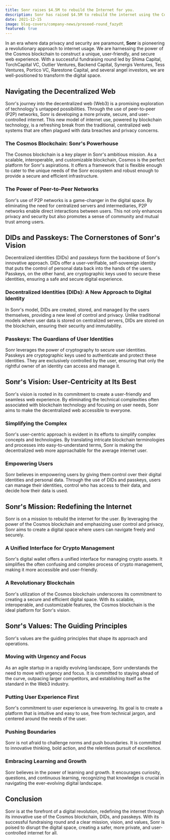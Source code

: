 ```yaml
---
title: Sonr raises $4.5M to rebuild the Internet for you.
description: Sonr has raised $4.5M to rebuild the internet using the Cosmos blockchain, focusing on privacy, security, and user control. By leveraging peer-to-peer networks, DIDs, and passkeys, Sonr aims to create a user-friendly and seamless web experience. The company's vision is to simplify blockchain technology, empower users, and redefine the internet by putting user experience first. With a unified interface for crypto management and the use of the Cosmos blockchain, Sonr is poised to disrupt the digital space and create a safer and more user-controlled internet.
date: 2021-12-15
image: blog-covers/company-news/preseed-round_fazydt
featured: true
---
```


In an era where data privacy and security are paramount, **Sonr** is pioneering a revolutionary approach to internet usage. We are harnessing the power of the Cosmos blockchain to construct a unique, user-friendly, and secure web experience. With a successful fundraising round led by Shima Capital, TorchCapital VC, Outlier Ventures, Backend Capital, Synergis Ventures, Tess Ventures, Portico VC, Rarestone Capital, and several angel investors, we are well-positioned to transform the digital space.

## Navigating the Decentralized Web

Sonr's journey into the decentralized web (Web3) is a promising exploration of technology's untapped possibilities. Through the use of peer-to-peer (P2P) networks, Sonr is developing a more private, secure, and user-controlled internet. This new model of internet use, powered by blockchain technology, is a refreshing break from the traditional, centralized web systems that are often plagued with data breaches and privacy concerns.

### The Cosmos Blockchain: Sonr's Powerhouse

The Cosmos blockchain is a key player in Sonr's ambitious mission. As a scalable, interoperable, and customizable blockchain, Cosmos is the perfect platform for Sonr's aspirations. It offers a framework that is flexible enough to cater to the unique needs of the Sonr ecosystem and robust enough to provide a secure and efficient infrastructure.

### The Power of Peer-to-Peer Networks

Sonr's use of P2P networks is a game-changer in the digital space. By eliminating the need for centralized servers and intermediaries, P2P networks enable direct interactions between users. This not only enhances privacy and security but also promotes a sense of community and mutual trust among users.

## DIDs and Passkeys: The Cornerstones of Sonr's Vision

Decentralized identities (DIDs) and passkeys form the backbone of Sonr's innovative approach. DIDs offer a user-verifiable, self-sovereign identity that puts the control of personal data back into the hands of the users. Passkeys, on the other hand, are cryptographic keys used to secure these identities, ensuring a safe and secure digital experience.

### Decentralized Identities (DIDs): A New Approach to Digital Identity

In Sonr's model, DIDs are created, stored, and managed by the users themselves, providing a new level of control and privacy. Unlike traditional models where user data is stored on centralized servers, DIDs are stored on the blockchain, ensuring their security and immutability.

### Passkeys: The Guardians of User Identities

Sonr leverages the power of cryptography to secure user identities. Passkeys are cryptographic keys used to authenticate and protect these identities. They are exclusively controlled by the user, ensuring that only the rightful owner of an identity can access and manage it.

## Sonr's Vision: User-Centricity at Its Best

Sonr's vision is rooted in its commitment to create a user-friendly and seamless web experience. By eliminating the technical complexities often associated with blockchain technology and focusing on user needs, Sonr aims to make the decentralized web accessible to everyone.

### Simplifying the Complex

Sonr's user-centric approach is evident in its efforts to simplify complex concepts and technologies. By translating intricate blockchain terminologies and processes into easy-to-understand terms, Sonr is making the decentralized web more approachable for the average internet user.

### Empowering Users

Sonr believes in empowering users by giving them control over their digital identities and personal data. Through the use of DIDs and passkeys, users can manage their identities, control who has access to their data, and decide how their data is used.

## Sonr's Mission: Redefining the Internet

Sonr is on a mission to rebuild the internet for the user. By leveraging the power of the Cosmos blockchain and emphasizing user control and privacy, Sonr aims to create a digital space where users can navigate freely and securely.

### A Unified Interface for Crypto Management

Sonr's digital wallet offers a unified interface for managing crypto assets. It simplifies the often confusing and complex process of crypto management, making it more accessible and user-friendly.

### A Revolutionary Blockchain

Sonr's utilization of the Cosmos blockchain underscores its commitment to creating a secure and efficient digital space. With its scalable, interoperable, and customizable features, the Cosmos blockchain is the ideal platform for Sonr's vision.

## Sonr's Values: The Guiding Principles

Sonr's values are the guiding principles that shape its approach and operations.

### Moving with Urgency and Focus

As an agile startup in a rapidly evolving landscape, Sonr understands the need to move with urgency and focus. It is committed to staying ahead of the curve, outpacing larger competitors, and establishing itself as the standard in the Web3 industry.

### Putting User Experience First

Sonr's commitment to user experience is unwavering. Its goal is to create a platform that is intuitive and easy to use, free from technical jargon, and centered around the needs of the user.

### Pushing Boundaries

Sonr is not afraid to challenge norms and push boundaries. It is committed to innovative thinking, bold action, and the relentless pursuit of excellence.

### Embracing Learning and Growth

Sonr believes in the power of learning and growth. It encourages curiosity, questions, and continuous learning, recognizing that knowledge is crucial in navigating the ever-evolving digital landscape.

## Conclusion

Sonr is at the forefront of a digital revolution, redefining the internet through its innovative use of the Cosmos blockchain, DIDs, and passkeys. With its successful fundraising round and a clear mission, vision, and values, Sonr is poised to disrupt the digital space, creating a safer, more private, and user-controlled internet for all.
